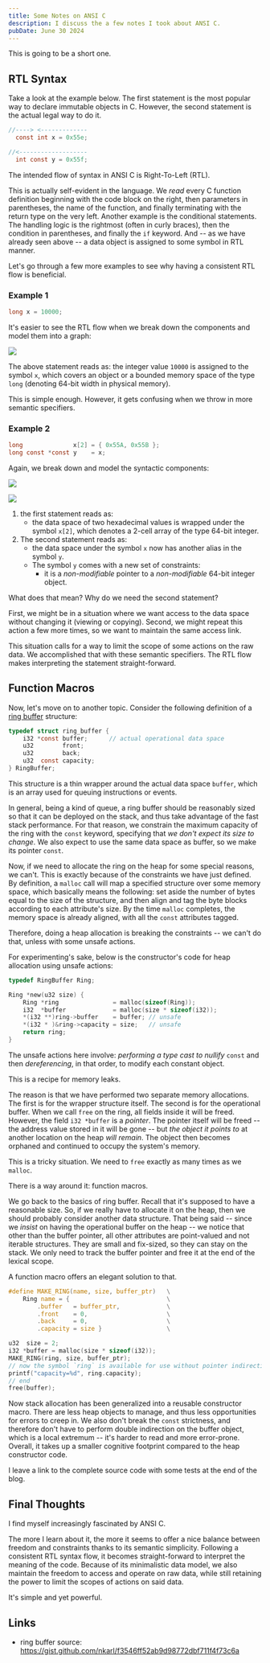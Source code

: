 ```yaml
---
title: Some Notes on ANSI C
description: I discuss the a few notes I took about ANSI C.
pubDate: June 30 2024
---
```



This is going to be a short one.

## RTL Syntax

Take a look at the example below. The first statement is the most popular way to declare immutable objects in C. However, the second statement is the actual legal way to do it.

```c
//----> <-------------
  const int x = 0x55e;

//<-------------------
  int const y = 0x55f;
```

The intended flow of syntax in ANSI C is Right-To-Left (RTL).

This is actually self-evident in the language. We *read* every C function definition beginning with the code block on the right, then parameters in parentheses, the name of the function, and finally terminating with the return type on the very left. Another example is the conditional statements. The handling logic is the rightmost (often in curly braces), then the condition in parentheses, and finally the `if` keyword. And -- as we have already seen above -- a data object is assigned to some symbol in RTL manner.

Let's go through a few more examples to see why having a consistent RTL flow is beneficial.

### Example 1

```c
long x = 10000;
```

It's easier to see the RTL flow when we break down the components and model them into a graph:

![](https://mermaid.ink/svg/pako:eNqdkT2PwjAMhv9K5IWFcuUklhx0YrxbuBEz5IjbRspHlToS5eO_k4I4MdeTLduP_Pq9wDFoAglNVF0rdt_otWK1R1iPDdHzYGkzq4PnojdnksvF54rcV6e0Nr6R5aMU5WJVkptVyzLH-mNcrRAO6PvB_QU7FXd6R_HQ0VSQDb55Z40aRVEU1XUicPNPu4qnxpfWjK3EeCt6mIOj6JTR-cEX9EIgcEuOEGRONdUqWUZAf8ujKnH4HfwRJMdEc4ghNS3IWtk-V6nLN9PWqGyUe42QNhziz9PBh5G3O1oHmUs)

The above statement reads as: <HighLight>the integer value</HighLight> `10000` is assigned to <HighLight>the symbol</HighLight> `x`, which covers <HighLight>an object</HighLight> or a bounded memory space <HighLight>of the type</HighLight> `long` (denoting 64-bit width in physical memory).

This is simple enough. However, it gets confusing when we throw in more semantic specifiers.

### Example 2

```c
long              x[2] = { 0x55A, 0x55B };
long const *const y    = x;
```

Again, we break down and model the syntactic components:

![](https://mermaid.ink/svg/pako:eNqdkT1vgzAQhv_K6ZYskNJILG6C1Kpju7RjnMGND7DkD2RsKZTw32uIGmVmuk89uvfeEc9OEjJsvOha-PrgVoogjhz38wD6MGg6bGpnQ96rX2LP211J5qUTUirbsGIpodiWBZlNNUJxKcvXbAlvMO2fZkrF8cRtP5gfp9eSL8fd6ZEWho7WsrSzzSNrVgx5nlfXlcDDnXaFm8x_uQlbwXwrt5ihIW-EkundI7cAHENLhjiylEqqRdSBI7dTWhUxuO_BnpEFHylD72LTIquF7lMVu3QzvSuRbDP3LkkVnP-8Gbr4Ov0Bvcadug)

![](https://mermaid.ink/svg/pako:eNqtkjFvgzAQhf-KdUukKKQEKYubMHVMl3asO7j4AEv4jIyRSpP89xooFKkb6uY7333SvfeukFmFwKFwsi7Zy0WQkl6-CTj1H6zxXYXnTW7JR43-Qn7YJ0c0j7VUSlPB46Fk8f4Yo9mkn6eHfi0V8C6o6cyHrdaiuiUqs9T4w1rUsP0Hl_wbrraaPLq1vO2S5bsa14IqS8WS1TvJoihKbyuB55l2Y6Obk6sBm7LRlcmdofUjxazJ71wyyT60-jMFwQ4MOiO1Cgm8CmJMgC_RoAAengpz2VZegKB7GJWtt68dZcC9a3EHzrZFCTyXVROqtg7n4pOWIclm7qLS3rrnMeND1O_f5qj6xg)

1. the first statement reads as:
	- <HighLight>the data space</HighLight> of two hexadecimal values is wrapped under <HighLight>the symbol</HighLight> `x[2]`, which denotes a 2-cell array <HighLight>of the type 64-bit integer</HighLight>.
2. The second statement reads as:
	- the data space under the symbol `x` now has <HighLight>another alias in the symbol</HighLight> `y`.
	- The symbol `y` comes with a new set of constraints:
		- it is a *non-modifiable* pointer to a *non-modifiable* 64-bit integer object.

What does that mean? Why do we need the second statement?

First, we might be in a situation where we want access to the data space without changing it (viewing or copying). Second, we might repeat this action a few more times, so we want to maintain the same access link.

This situation calls for a way to limit the scope of some actions on the raw data. We accomplished that with these semantic specifiers. The RTL flow makes interpreting the statement straight-forward.

## Function Macros

Now, let's move on to another topic. Consider the following definition of a [ring buffer](https://en.wikipedia.org/wiki/Circular_buffer) structure:

```c
typedef struct ring_buffer {
	i32 *const buffer;      // actual operational data space
	u32        front;
	u32        back;
	u32  const capacity;
} RingBuffer;
```

This structure is a thin wrapper around the actual data space `buffer`, which is an array used for queuing instructions or events.

In general, being a kind of queue, a ring buffer should be reasonably sized so that it can be deployed on the stack, and thus take advantage of the fast stack performance. For that reason, we constrain the maximum capacity of the ring with the `const` keyword, specifying that *we don't expect its size to change*. We also expect to use the same data space as buffer, so we make its pointer `const`.

Now, if we need to allocate the ring on the heap for some special reasons, we can't. This is exactly because of the constraints we have just defined. By definition, a `malloc` call will map a specified structure over some memory space, which basically means the following: <HighLight>set aside the number of bytes</HighLight> equal to the size of the structure, and then <HighLight>align and tag the byte blocks</HighLight> according to each attribute's size. By the time `malloc` completes, the memory space is already aligned, with all the `const` attributes tagged.

Therefore, doing a heap allocation is breaking the constraints -- we can't do that, unless with some unsafe actions.
 
For experimenting's sake, below is the constructor's code for heap allocation using unsafe actions:
 
```c
typedef RingBuffer Ring;

Ring *new(u32 size) {
    Ring *ring               = malloc(sizeof(Ring));
    i32  *buffer             = malloc(size * sizeof(i32));
    *(i32 **)ring->buffer    = buffer; // unsafe
    *(i32 * )&ring->capacity = size;   // unsafe
    return ring;
}
```

The unsafe actions here involve: *performing a type cast to nullify* `const` and then *dereferencing*, in that order, to modify each constant object.

This is a recipe for memory leaks.

The reason is that we have performed two separate memory allocations. The first is for the wrapper structure itself. The second is for the operational buffer. When we call `free` on the ring, all fields inside it will be freed. However, the field `i32 *buffer` is a *pointer*. The pointer itself will be freed -- the address value stored in it will be gone -- but *the object it points to* at another location on the heap *will remain*. The object then becomes orphaned and continued to occupy the system's memory.

This is a tricky situation. We need to `free` exactly as many times as we `malloc`.

There is a way around it: <HighLight>function macros</HighLight>.

We go back to the basics of ring buffer. Recall that it's supposed to have a reasonable size. So, if we really have to allocate it on the heap, then we should probably consider another data structure. That being said -- since we *insist* on having the operational buffer on the heap -- we notice that other than the buffer pointer, all other attributes are point-valued and not iterable structures. They are small and fix-sized, so they can stay on the stack. We only need to track the buffer pointer and free it at the end of the lexical scope.

A function macro offers an elegant solution to that.

```c
#define MAKE_RING(name, size, buffer_ptr)   \
    Ring name = {                           \
        .buffer   = buffer_ptr,             \
        .front    = 0,                      \
        .back     = 0,                      \
        .capacity = size }                  \

u32  size = 2;
i32 *buffer = malloc(size * sizeof(i32));
MAKE_RING(ring, size, buffer_ptr);
// now the symbol `ring` is available for use without pointer indirection.
printf("capacity=%d", ring.capacity);
// end
free(buffer);
```

Now stack allocation has been generalized into a reusable constructor macro. There are less heap objects to manage, and thus less opportunities for errors to creep in. We also don't break the `const` strictness, and therefore don't have to perform double indirection on the buffer object, which is a local extremum -- it's harder to read and more error-prone. Overall, it takes up a smaller cognitive footprint compared to the heap constructor code.

I leave a link to the complete source code with some tests at the end of the blog. 

## Final Thoughts

I find myself increasingly fascinated by ANSI C.

The more I learn about it, the more it seems to offer a nice balance between freedom and constraints thanks to its semantic simplicity. Following a consistent RTL syntax flow, it becomes straight-forward to interpret the meaning of the code. Because of its minimalistic data model, we also maintain the freedom to access and operate on raw data, while still retaining the power to limit the scopes of actions on said data.

It's simple and yet powerful.

## Links

- ring buffer source: https://gist.github.com/nkarl/f3546ff52ab9d98772dbf711f4f73c6a

